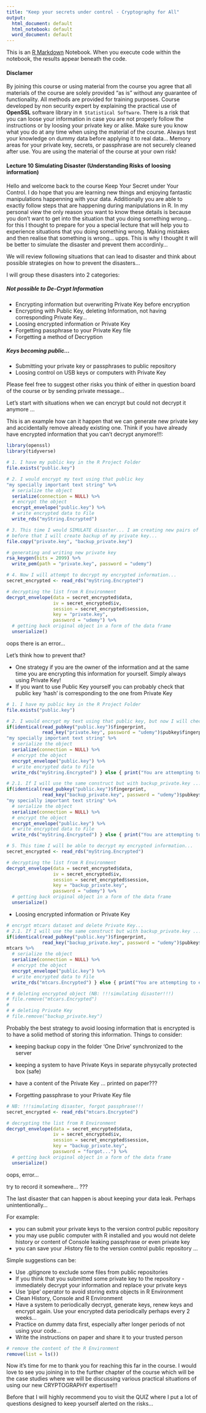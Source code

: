 ```yaml
---
title: "Keep your secrets under control - Cryptography for All"
output:
  html_document: default
  html_notebook: default
  word_document: default
---
```


This is an [R Markdown](http://rmarkdown.rstudio.com) Notebook. When you execute code within the notebook, the results appear beneath the code. 

#### Disclamer

By joining this course or using material from the course you agree that all materials of the course are solely provided "as is" without any guarantee of functionality. All methods are provided for training purposes. Course developed by non security expert by explaining the practical use of **OpenSSL** software library in `R Statistical Software`. There is a risk that you can loose your information in case you are not properly follow the instructions or by loosing your private key or alike. Make sure you know what you do at any time when using the material of the course. Always test your knowledge on dummy data before applying it to real data... Memory areas for your private key, secrets, or passphrase are not securely cleaned after use. You are using the material of the course at your own risk!

#### Lecture 10 Simulating Disaster (Understanding Risks of loosing information)

Hello and welcome back to the course Keep Your Secret under Your Control. I do hope that you are learning new things and enjoying fantastic manipulations happenning with your data. Additionally you are able to exactly follow steps that are happening during manipulations in R. In my personal view the only reason you want to know these details is because you don't want to get into the situation that you doing something wrong... for this I thought to prepare for you a special lecture that will help you to experience situations that you doing something wrong. Making mistakes and then realise that something is wrong... upps. This is why I thought it will be better to simulate the disaster and prevent them accordinly...

We will review following situations that can lead to disaster and think about possible strategies on how to prevent the disasters...

I will group these disasters into 2 categories: 

##### Not possible to De-Crypt Information

* Encrypting information but overwriting Private Key before encryption
* Encrypting with Public Key, deleting Information, not having corresponding Private Key...
* Loosing encrypted information or Private Key
* Forgetting passphrase to your Private Key file
* Forgetting a method of Decryption

##### Keys becoming public...

* Submitting your private key or passphrases to public repository
* Loosing control on USB keys or computers with Private Key

Please feel free to suggest other risks you think of either in question board of the course or by sending private message...

Let's start with situations when we can encrypt but could not decrypt it anymore ...

This is an example how can it happen that we can generate new private key and accidentally remove already existing one. Think if you have already have encrypted information that you can't decrypt anymore!!!:

```r
library(openssl)
library(tidyverse)

# 1. I have my public key in the R Project Folder
file.exists("public.key")

# 2. I would encrypt my text using that public key
"my specially important text string" %>% 
  # serialize the object
  serialize(connection = NULL) %>% 
  # encrypt the object
  encrypt_envelope("public.key") %>% 
  # write encrypted data to File
  write_rds("myString.Encrypted")

# 3. This time I would SIMULATE disaster... I am creating new pairs of keys...
# before that I will create backup of my private key...
file.copy("private.key", "backup_private.key")

# generating and writing new private key
rsa_keygen(bits = 2099) %>% 
  write_pem(path = "private.key", password = "udemy")

# 4. Now I will attempt to decrypt my encrypted information...
secret_encrypted <- read_rds("myString.Encrypted")

# decrypting the list from R Environment
decrypt_envelope(data = secret_encrypted$data,
                 iv = secret_encrypted$iv,
                 session = secret_encrypted$session,
                 key = "private.key",
                 password = "udemy") %>% 
  # getting back original object in a form of the data frame
  unserialize() 
```

oops there is an error...

Let's think how to prevent that?

* One strategy if you are the owner of the information and at the same time you are encrypting this information for yourself. Simply always using Private Key!
* If you want to use Public Key yourself you can probably check that public key 'hash' is corresponding to the one from Private Key

```r
# 1. I have my public key in the R Project Folder
file.exists("public.key")

# 2. I would encrypt my text using that public key, but now I will check if I have corresponding Private Key!!!
if(identical(read_pubkey("public.key")$fingerprint,
             read_key("private.key", password = "udemy")$pubkey$fingerprint)) {
"my specially important text string" %>% 
  # serialize the object
  serialize(connection = NULL) %>% 
  # encrypt the object
  encrypt_envelope("public.key") %>% 
  # write encrypted data to File
  write_rds("myString.Encrypted") } else { print("You are attempting to encrypt without having proper copy of Private Key")}

# 2.1. If I will use the same construct but with backup_private.key ...
if(identical(read_pubkey("public.key")$fingerprint,
             read_key("backup_private.key", password = "udemy")$pubkey$fingerprint)) {
"my specially important text string" %>% 
  # serialize the object
  serialize(connection = NULL) %>% 
  # encrypt the object
  encrypt_envelope("public.key") %>% 
  # write encrypted data to File
  write_rds("myString.Encrypted") } else { print("You are attempting to encrypt without having proper copy of Private Key")}

# 5. This time I will be able to decrypt my encrypted information...
secret_encrypted <- read_rds("myString.Encrypted")

# decrypting the list from R Environment
decrypt_envelope(data = secret_encrypted$data,
                 iv = secret_encrypted$iv,
                 session = secret_encrypted$session,
                 key = "backup_private.key",
                 password = "udemy") %>% 
  # getting back original object in a form of the data frame
  unserialize() 
```

* Loosing encrypted information or Private Key

```r
# encrypt mtcars dataset and delete Private Key...
# 2.1. If I will use the same construct but with backup_private.key ...
if(identical(read_pubkey("public.key")$fingerprint,
             read_key("backup_private.key", password = "udemy")$pubkey$fingerprint)) {
mtcars %>% 
  # serialize the object
  serialize(connection = NULL) %>% 
  # encrypt the object
  encrypt_envelope("public.key") %>% 
  # write encrypted data to File
  write_rds("mtcars.Encrypted") } else { print("You are attempting to encrypt without having proper copy of Private Key")}

# # deleting encrypted object (NB: !!!simulating disaster!!!)
# file.remove("mtcars.Encrypted")
# 
# # deleting Private Key
# file.remove("backup_private.key")
```


Probably the best strategy to avoid loosing information that is encrypted is to have a solid method of storing this information. Things to consider:

* keeping backup copy in the folder 'One Drive' synchronized to the server
* keeping a system to have Private Keys in separate physycally protected box (safe)
* have a content of the Private Key ... printed on paper???


* Forgetting passphrase to your Private Key file

```r
# NB: !!!simulating disaster, forgot passphrase!!! 
secret_encrypted <- read_rds("mtcars.Encrypted")

# decrypting the list from R Environment
decrypt_envelope(data = secret_encrypted$data,
                 iv = secret_encrypted$iv,
                 session = secret_encrypted$session,
                 key = "backup_private.key",
                 password = "forgot...") %>% 
  # getting back original object in a form of the data frame
  unserialize() 
```

oops, error...

try to record it somewhere... ???


The last disaster that can happen is about keeping your data leak. Perhaps unintentionally...

For example:

* you can submit your private keys to the version control public repository
* you may use public computer with R installed and you would not delete history or content of Console leaking passphrase or even private key
* you can save your .History file to the version control public repository ...

Simple suggestions can be:

* Use .gitignore to exclude some files from public repositories
* If you think that you submitted some private key to the repository - immediately decrypt your information and replace your private keys
* Use 'pipe' operator to avoid storing extra objects in R Environment
* Clean History, Console and R Environment
* Have a system to periodically decrypt, generate keys, renew keys and encrypt again. Use your encrypted data periodically perhaps every 2 weeks...
* Practice on dummy data first, especially after longer periods of not using your code...
* Write the instructions on paper and share it to your trusted person

```r
# remove the content of the R Environment
remove(list = ls())
```

Now it's time for me to thank you for reaching this far in the course. I would love to see you joining in to the further chapter of the course which will be the case studies where we will be discussing various practical situations of using our new CRYPTOGRAPHY expertise!!!

Before that I will highly recommend you to visit the QUIZ where I put a lot of questions designed to keep yourself alerted on the risks...